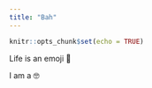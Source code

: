 ```yaml
---
title: "Bah"
---
```


```r
knitr::opts_chunk$set(echo = TRUE)
```

Life is an emoji 🍻

I am a 🤓
